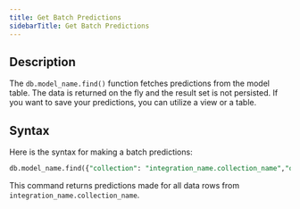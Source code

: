 ```yaml
---
title: Get Batch Predictions
sidebarTitle: Get Batch Predictions
---
```


## Description

The `db.model_name.find()` function fetches predictions from the model table. The data is returned on the fly and the result set is not persisted. If you want to save your predictions, you can utilize a view or a table.

## Syntax

Here is the syntax for making a batch predictions:

```sql
db.model_name.find({"collection": "integration_name.collection_name","query": {'column': 'value',"date": {"$gt": ISODate("2018-03-31T00:00:00.000Z")}}})
```

This command returns predictions made for all data rows from `integration_name.collection_name`.
